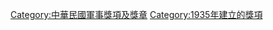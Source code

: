 {{catmore}}
[[Category:中華民國軍事獎項及獎章|Category:中華民國軍事獎項及獎章]]
[[Category:1935年建立的獎項|Category:1935年建立的獎項]]